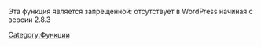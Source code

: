 Эта функция является запрещенной: отсутствует в WordPress начиная с версии 2.8.3

{{ru:Tag Footer}}
{{ru:Stub}}

[[Category:Функции]]